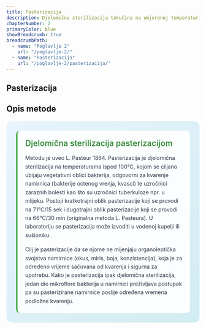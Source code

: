 ```yaml
---
title: Pasterizacija
description: Djelomična sterilizacija tekućina na umjerenoj temperaturi
chapterNumber: 2
primaryColor: blue
showBreadcrumb: true
breadcrumbPath:
  - name: "Poglavlje 2"
    url: "/poglavlje-2/"
  - name: "Pasterizacija"
    url: "/poglavlje-2/pasterizacija/"
---
```


## Pasterizacija 

## Opis metode 

<div style="background: linear-gradient(135deg, #e8f4fd 0%, #d1ecf1 100%); border-radius: 15px; padding: 25px; margin: 20px 0;">
  
  <div style="background: rgba(255,255,255,0.9); padding: 20px; border-radius: 10px; border-left: 4px solid #4caf50;">
    <div style="display: flex; align-items: center; margin-bottom: 15px;">
      <h3 style="margin: 0; color: #388e3c; font-size: 1.3rem; font-weight: 600;">Djelomična sterilizacija pasterizacijom</h3>
    </div>
    <p style="margin: 0 0 15px 0; color: #2d3748; line-height: 1.6;">
      Metodu je uveo L. Pasteur 1864. Pasterizacija je djelomična sterilizacija na temperaturama ispod 100°C, kojom se ciljano ubijaju vegetativni oblici bakterija, odgovorni za kvarenje namirnica (bakterije octenog vrenja, kvasci) te uzročnici zaraznih bolesti kao što su uzročnici tuberkuloze npr. u mlijeku. Postoji kratkotrajni oblik pasterizacije koji se provodi na 71°C/15 sek i dugotrajni oblik pasterizacije koji se provodi na 66°C/30 min (originalna metoda L. Pasteura). U laboratoriju se pasterizacija može izvoditi u vodenoj kupelji ili sušioniku.
    </p>
    <p style="margin: 0; color: #2d3748; line-height: 1.6;">
      Cilj je pasterizacije da se njome ne mijenjaju organoleptička svojstva namirnice (okus, miris, boja, konzistencija), koja je za određeno vrijeme sačuvana od kvarenja i sigurna za upotrebu. Kako je pasterizacija ipak djelomična sterilizacija, jedan dio mikroflore bakterija u namirnici preživljava postupak pa su pasterizirane namirnice poslije određena vremena podložne kvarenju.
    </p>
  </div>

</div>

